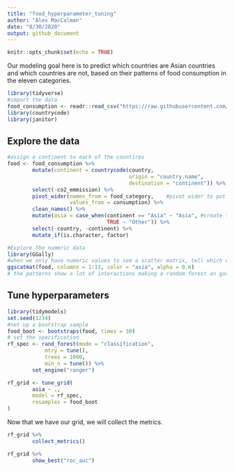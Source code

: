 ```yaml
---
title: "food_hyperparameter_tuning"
author: "Alex MacCalman"
date: "8/30/2020"
output: github_document
---
```


```r
knitr::opts_chunk$set(echo = TRUE)
```
Our modeling goal here is to predict which countries are Asian countries and which countries are not, based on their patterns of food consumption in the eleven categories.  
```r
library(tidyverse)
#import the data
food_consumption <- readr::read_csv("https://raw.githubusercontent.com/rfordatascience/tidytuesday/master/data/2020/2020-02-18/food_consumption.csv")
library(countrycode)
library(janitor)
```
## Explore the data  
```r
#assign a continent to each of the countires
food <- food_consumption %>% 
        mutate(continent = countrycode(country,
                                       origin = "country.name",
                                       destination = "continent")) %>% 
        select(-co2_emmission) %>% 
        pivot_wider(names_from = food_category,    #pivot wider to put all food in columns
                    values_from = consumption) %>% 
        clean_names() %>% 
        mutate(asia = case_when(continent == "Asia" ~ "Asia", #create the response to be Asia or Other
                                TRUE ~ "Other")) %>% 
        select(-country, -continent) %>% 
        mutate_if(is.character, factor)

#Explore the numeric data
library(GGally)
#when we only have numeric values to see a scatter matrix, tell which cols have numeric values
ggscatmat(food, columns = 1:11, color = "asia", alpha = 0.6)
# the patterns show a lot of interactions making a random forest an good modeling technique for this type of data.

```
## Tune hyperparameters  
```r
library(tidymodels)
set.seed(1234)
#set up a bootstrap sample
food_boot <- bootstraps(food, times = 30)
# set the specification
rf_spec <- rand_forest(mode = "classification",
            mtry = tune(),
            trees = 1000,
            min_n = tune()) %>% 
        set_engine("ranger")

rf_grid <- tune_grid(
        asia ~ .,
        model = rf_spec,
        resamples = food_boot
)
```
Now that we have our grid, we will collect the metrics.  
```r
rf_grid %>% 
        collect_metrics()

rf_grid %>% 
        show_best("roc_auc")


```




